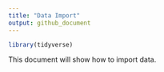 ```yaml
---
title: "Data Import"
output: github_document
---
```

```r
library(tidyverse)
```

This document will show how to import data.